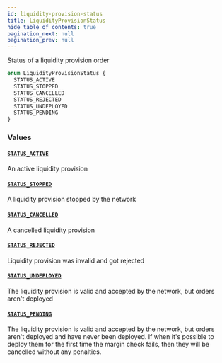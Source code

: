 ```yaml
---
id: liquidity-provision-status
title: LiquidityProvisionStatus
hide_table_of_contents: true
pagination_next: null
pagination_prev: null
---
```



Status of a liquidity provision order

```graphql
enum LiquidityProvisionStatus {
  STATUS_ACTIVE
  STATUS_STOPPED
  STATUS_CANCELLED
  STATUS_REJECTED
  STATUS_UNDEPLOYED
  STATUS_PENDING
}
```


### Values

#### [`STATUS_ACTIVE`](#)

An active liquidity provision


#### [`STATUS_STOPPED`](#)

A liquidity provision stopped by the network


#### [`STATUS_CANCELLED`](#)

A cancelled liquidity provision


#### [`STATUS_REJECTED`](#)

Liquidity provision was invalid and got rejected


#### [`STATUS_UNDEPLOYED`](#)

The liquidity provision is valid and accepted by the network, but orders aren't deployed


#### [`STATUS_PENDING`](#)

The liquidity provision is valid and accepted by the network, but orders aren't deployed and
have never been deployed. If when it's possible to deploy them for the first time the
margin check fails, then they will be cancelled without any penalties.




